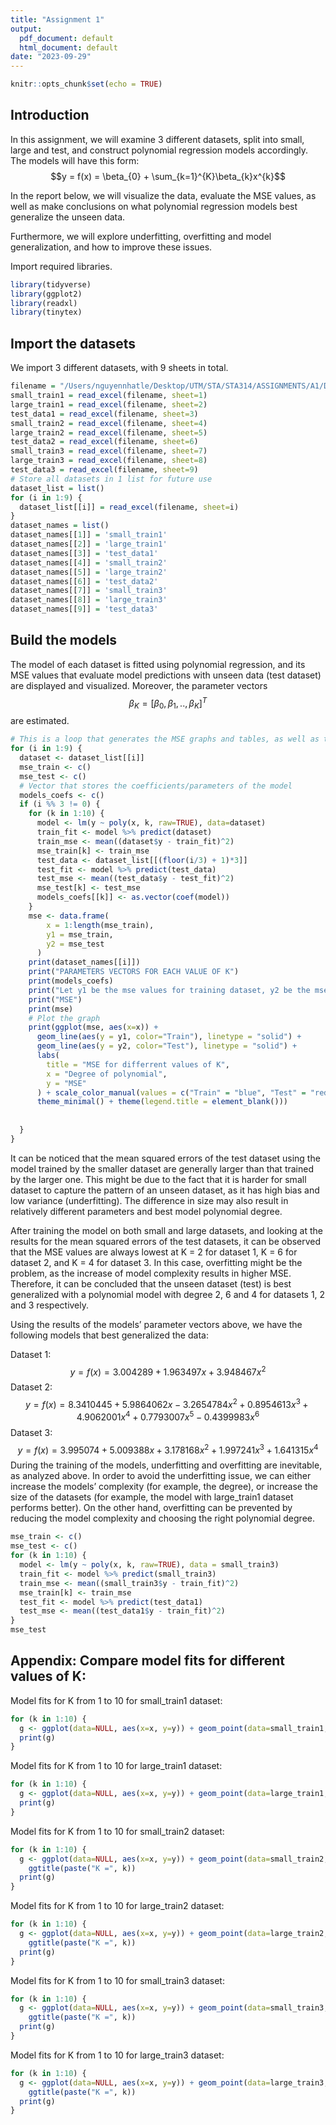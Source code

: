 ```yaml
---
title: "Assignment 1"
output:
  pdf_document: default
  html_document: default
date: "2023-09-29"
---
```


```r
knitr::opts_chunk$set(echo = TRUE)
```

## Introduction

In this assignment, we will examine 3 different datasets, split into small, large and test, and construct polynomial regression models accordingly. The models will have this form:
$$y = f(x) = \beta_{0} + \sum_{k=1}^{K}\beta_{k}x^{k}$$

In the report below, we will visualize the data, evaluate the MSE values, as well as make conclusions on what polynomial regression models best generalize the unseen data.

Furthermore, we will explore underfitting, overfitting and model generalization, and how to improve these issues.

Import required libraries.

```r
library(tidyverse)
library(ggplot2)
library(readxl)
library(tinytex)
```

## Import the datasets
We import 3 different datasets, with 9 sheets in total.
```r
filename = "/Users/nguyennhatle/Desktop/UTM/STA/STA314/ASSIGNMENTS/A1/Dataset_1.xlsx"
small_train1 = read_excel(filename, sheet=1)
large_train1 = read_excel(filename, sheet=2)
test_data1 = read_excel(filename, sheet=3)
small_train2 = read_excel(filename, sheet=4)
large_train2 = read_excel(filename, sheet=5)
test_data2 = read_excel(filename, sheet=6)
small_train3 = read_excel(filename, sheet=7)
large_train3 = read_excel(filename, sheet=8)
test_data3 = read_excel(filename, sheet=9)
# Store all datasets in 1 list for future use
dataset_list = list()
for (i in 1:9) {
  dataset_list[[i]] = read_excel(filename, sheet=i)
}
dataset_names = list()
dataset_names[[1]] = 'small_train1'
dataset_names[[2]] = 'large_train1'
dataset_names[[3]] = 'test_data1'
dataset_names[[4]] = 'small_train2'
dataset_names[[5]] = 'large_train2'
dataset_names[[6]] = 'test_data2'
dataset_names[[7]] = 'small_train3'
dataset_names[[8]] = 'large_train3'
dataset_names[[9]] = 'test_data3'
```

## Build the models
The model of each dataset is fitted using polynomial regression, and its MSE values that evaluate model predictions with unseen data (test dataset) are displayed and visualized. Moreover, the parameter vectors $$\beta_{K} = [\beta_{0},\beta_{1},..,\beta_{K}]^T$$ are estimated.
```r
# This is a loop that generates the MSE graphs and tables, as well as the parameter vector of each K, for each dataset
for (i in 1:9) {
  dataset <- dataset_list[[i]]
  mse_train <- c()
  mse_test <- c()
  # Vector that stores the coefficients/parameters of the model
  models_coefs <- c()
  if (i %% 3 != 0) {
    for (k in 1:10) {
      model <- lm(y ~ poly(x, k, raw=TRUE), data=dataset)
      train_fit <- model %>% predict(dataset)
      train_mse <- mean((dataset$y - train_fit)^2)
      mse_train[k] <- train_mse
      test_data <- dataset_list[[(floor(i/3) + 1)*3]]
      test_fit <- model %>% predict(test_data)
      test_mse <- mean((test_data$y - test_fit)^2)
      mse_test[k] <- test_mse
      models_coefs[[k]] <- as.vector(coef(model))
    }
    mse <- data.frame(
        x = 1:length(mse_train),
        y1 = mse_train,
        y2 = mse_test
      )
    print(dataset_names[[i]])
    print("PARAMETERS VECTORS FOR EACH VALUE OF K")
    print(models_coefs)
    print("Let y1 be the mse values for training dataset, y2 be the mse values for testing dataset")
    print("MSE")
    print(mse)
    # Plot the graph
    print(ggplot(mse, aes(x=x)) + 
      geom_line(aes(y = y1, color="Train"), linetype = "solid") + 
      geom_line(aes(y = y2, color="Test"), linetype = "solid") +
      labs(
        title = "MSE for differrent values of K",
        x = "Degree of polynomial",
        y = "MSE"
      ) + scale_color_manual(values = c("Train" = "blue", "Test" = "red")) + 
      theme_minimal() + theme(legend.title = element_blank()))
    
    
  }
}
```

It can be noticed that the mean squared errors of the test dataset using the model trained by the smaller dataset are generally larger than that trained by the larger one. This might be due to the fact that it is harder for small dataset to capture the pattern of an unseen dataset, as it has high bias and low variance (underfitting). The difference in size may also result in relatively different parameters and best model polynomial degree.

After training the model on both small and large datasets, and looking at the results for the mean squared errors of the test datasets, it can be observed that the MSE values are always lowest at K = 2 for dataset 1, K = 6 for dataset 2, and K = 4 for dataset 3. In this case, overfitting might be the problem, as the increase of model complexity results in higher MSE. Therefore, it can be concluded that the unseen dataset (test) is best generalized with a polynomial model with degree 2, 6 and 4 for datasets 1, 2 and 3 respectively. 


Using the results of the models' parameter vectors above, we have the following models that best generalized the data:

Dataset 1: 
$$y = f(x) = 3.004289 + 1.963497x + 3.948467x^{2}$$
Dataset 2:
$$y = f(x) = 8.3410445 + 5.9864062x  -3.2654784x^{2} + 0.8954613x^{3} + 4.9062001x^{4} + 0.7793007x^{5} -0.4399983x^{6}$$
Dataset 3:
$$y = f(x) = 3.995074 + 5.009388x + 3.178168x^{2} + 1.997241x^{3} + 1.641315x^{4}$$
During the training of the models, underfitting and overfitting are inevitable, as analyzed above. In order to avoid the underfitting issue, we can either increase the models' complexity (for example, the degree), or increase the size of the datasets (for example, the model with large_train1 dataset performs better). On the other hand, overfitting can be prevented by reducing the model complexity and choosing the right polynomial degree. 

```r
mse_train <- c()
mse_test <- c()
for (k in 1:10) {
  model <- lm(y ~ poly(x, k, raw=TRUE), data = small_train3)
  train_fit <- model %>% predict(small_train3)
  train_mse <- mean((small_train3$y - train_fit)^2)
  mse_train[k] <- train_mse
  test_fit <- model %>% predict(test_data1)
  test_mse <- mean((test_data1$y - train_fit)^2)
}
mse_test
```


## Appendix: Compare model fits for different values of K:
Model fits for K from 1 to 10 for small_train1 dataset:
```r
for (k in 1:10) {
  g <- ggplot(data=NULL, aes(x=x, y=y)) + geom_point(data=small_train1, color="blue") + geom_point(data=test_data1, color="green") + stat_smooth(data=small_train1, method="lm", formula=y~poly(x, k, raw=FALSE), se=FALSE, color="red") + ggtitle(paste("K =", k))
  print(g)
}
```

Model fits for K from 1 to 10 for large_train1 dataset:
```r
for (k in 1:10) {
  g <- ggplot(data=NULL, aes(x=x, y=y)) + geom_point(data=large_train1, color="blue") + geom_point(data=test_data1, color="green") + stat_smooth(data=large_train1, method="lm", formula=y~poly(x, k, raw=FALSE), se=FALSE, color="red") + ggtitle(paste("K =", k))
  print(g)
}
```

Model fits for K from 1 to 10 for small_train2 dataset:
```r
for (k in 1:10) {
  g <- ggplot(data=NULL, aes(x=x, y=y)) + geom_point(data=small_train2, color="blue") + geom_point(data=test_data2, color="green") + stat_smooth(data=small_train2, method="lm", formula=y~poly(x, k, raw=FALSE), se=FALSE, color="red") + 
    ggtitle(paste("K =", k))
  print(g)
}
```

Model fits for K from 1 to 10 for large_train2 dataset:
```r
for (k in 1:10) {
  g <- ggplot(data=NULL, aes(x=x, y=y)) + geom_point(data=large_train2, color="blue") + geom_point(data=test_data2, color="green") + stat_smooth(data=large_train2, method="lm", formula=y~poly(x, k, raw=FALSE), se=FALSE, color="red") + 
    ggtitle(paste("K =", k))
  print(g)
}
```

Model fits for K from 1 to 10 for small_train3 dataset:
```r
for (k in 1:10) {
  g <- ggplot(data=NULL, aes(x=x, y=y)) + geom_point(data=small_train3, color="blue") + geom_point(data=test_data3, color="green") + stat_smooth(data=small_train3, method="lm", formula=y~poly(x, k, raw=FALSE), se=FALSE, color="red") + 
    ggtitle(paste("K =", k))
  print(g)
}
```

Model fits for K from 1 to 10 for large_train3 dataset:
```r
for (k in 1:10) {
  g <- ggplot(data=NULL, aes(x=x, y=y)) + geom_point(data=large_train3, color="blue") + geom_point(data=test_data3, color="green") + stat_smooth(data=large_train3, method="lm", formula=y~poly(x, k, raw=FALSE), se=FALSE, color="red") + 
    ggtitle(paste("K =", k))
  print(g)
}
```

